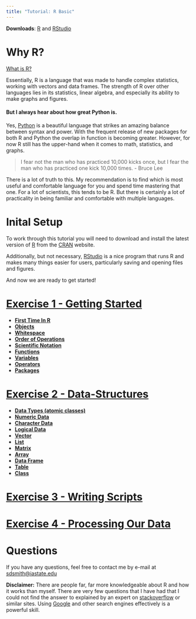 ```yaml
---
title: "Tutorial: R Basic"
---
```

**Downloads**: [R][R] and [RStudio][RS]

# Why R?

[What is R?][Rwhat]

Essentially, R is a language that was made to handle complex statistics, working with vectors and data frames. The strength of R over other languages lies in its statistics, linear algebra, and especially its ability to make graphs and figures.

[Rwhat]:https://www.r-project.org/about.html

#### But I always hear about how great Python is.

Yes, [Python][Py] is a beautiful language that strikes an amazing balance between syntax and power. With the frequent release of new packages for both R and Python the overlap in function is becoming greater. However, for now R still has the upper-hand when it comes to math, statistics, and graphs.

> I fear not the man who has practiced 10,000 kicks once, but I fear the man who has practiced one kick 10,000 times. - Bruce Lee

There is a lot of truth to this. My recommendation is to find which is most useful and comfortable language for you and spend time mastering that one. For a lot of scientists, this tends to be R. But there is certainly a lot of practicality in being familiar and comfortable with multiple languages.

[Py]:https://www.python.org/

# Inital Setup

To work through this tutorial you will need to download and install the latest version of [R][R] from the [CRAN][R] website.

Additionally, but not necessary, [RStudio][RS] is a nice program that runs R and makes many things easier for users, particularly saving and opening files and figures.

And now we are ready to get started!

[R]:https://mirror.las.iastate.edu/CRAN/
[RS]:https://www.rstudio.com/products/rstudio/download/#download

# [Exercise 1 - Getting Started][Ex1]

  + [**First Time In R**](exercise_1.html#first_time_in_r)
  + [**Objects**](exercise_1.html#objects)
  + [**Whitespace**](exercise_1.html#whitespace)
  + [**Order of Operations**](exercise_1.html#order_of_operations)
  + [**Scientific Notation**](exercise_1.html#scientific_notation)
  + [**Functions**](exercise_1.html#functions)
  + [**Variables**](exercise_1.html#variables)
  + [**Operators**](exercise_1.html#operators)
  + [**Packages**](exercise_1.html#packages)

# [Exercise 2 - Data-Structures][Ex2]

  + [**Data Types (atomic classes)**](exercise_2.html#data_types_(atomic_classes))
  + [**Numeric Data**](exercise_2.html#numeric_data)
  + [**Character Data**](exercise_2.html#character_data)
  + [**Logical Data**](exercise_2.html#logical_data)
  + [**Vector**](exercise_2.html#vector)
  + [**List**](exercise_2.html#list)
  + [**Matrix**](exercise_2.html#matrix)
  + [**Array**](exercise_2.html#array)
  + [**Data Frame**](exercise_2.html#data_frame)
  + [**Table**](exercise_2.html#table)
  + [**Class**](exercise_2.html#class)

# [Exercise 3 - Writing Scripts][Ex3]

# [Exercise 4 - Processing Our Data][Ex4]


[Ex1]:exercise_1.html
[Ex2]:exercise_2.html
[Ex3]:exercise_3.html
[Ex4]:exercise_4.html
# Questions

If you have any questions, feel free to contact me by e-mail at <sdsmith@iastate.edu>

**Disclaimer:** There are people far, far more knowledgeable about R and how it works than myself. There are very few questions that I have had that I could not find the answer to explained by an expert on [stackoverflow][stack] or similar sites. Using [Google](https://www.google.com/) and other search engines effectively is a powerful skill.

[stack]:https://stackoverflow.com/




